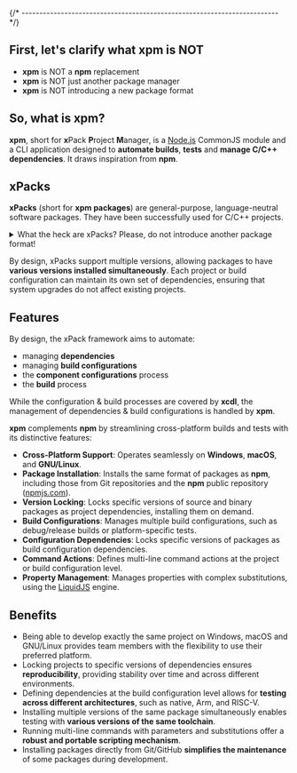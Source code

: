 

{/* ------------------------------------------------------------------------ */}

## First, let's clarify what xpm is NOT

- **xpm** is NOT a **npm** replacement
- **xpm** is NOT just another package manager
- **xpm** is NOT introducing a new package format

## So, what is xpm?

**xpm**, short for **x**Pack **P**roject **M**anager, is a
[Node.js](https://nodejs.org/en/) CommonJS  module and a CLI
application designed to **automate builds**, **tests** and
**manage C/C++ dependencies**. It draws inspiration from **npm**.

<CommonJsCompatibility />

<GithubAndNpmjs />

## xPacks

**xPacks** (short for **xpm packages**) are general-purpose,
language-neutral software packages. They have been successfully
used for C/C++ projects.

<details>
<summary>What the heck are xPacks? Please, do not introduce another package format!</summary>

Based on the content, there are two types of packages:

- packages with source libraries (source xPacks)
- packages with executables, usually platform specific binary tools (binary xPacks)

Source xPacks are **regular npm packages** that include library
source files, typically in C/C++, though there are no language restrictions.

Binary xPacks are also regular npm packages, but with minimal content,
typically just the `package.json` file. Since these xPacks provide
executables for multiple platforms, some of which are quite large,
it is impractical to include all binaries within the npm package itself.
Instead, the `package.json` file contains references to platform-specific
binary archives (e.g., `.tar.gz` for Unix or `.zip` for Windows).

Simply put, xPacks can enhance and automate the installation process for source libraries and tools.

</details>

By design, xPacks support multiple versions, allowing packages to have
**various versions installed simultaneously**. Each project or
build configuration
can maintain its own set of dependencies, ensuring that system upgrades do
not affect existing projects.

## Features

By design, the xPack framework aims to automate:

- managing **dependencies**
- managing **build configurations**
- the **component configurations** process
- the **build** process

While the configuration & build processes are covered by **xcdl**, the management of dependencies & build configurations is handled by **xpm**.

**xpm** complements **npm** by streamlining cross-platform builds and
tests with its distinctive features:

- **Cross-Platform Support**: Operates seamlessly on **Windows**,
**macOS**, and **GNU/Linux**.
- **Package Installation**: Installs the same format of packages as **npm**,
including those from Git repositories and the **npm** public repository
([npmjs.com](https://www.npmjs.com)).
- **Version Locking**: Locks specific versions of source and binary
packages as project dependencies, installing them on demand.
- **Build Configurations**: Manages multiple build configurations,
such as debug/release builds or platform-specific tests.
- **Configuration Dependencies**: Locks specific versions of
packages as build configuration dependencies.
- **Command Actions**: Defines multi-line command actions at the
project or build configuration level.
- **Property Management**: Manages properties with complex
substitutions, using the [LiquidJS](https://liquidjs.com) engine.


## Benefits

- Being able to develop exactly the same project on Windows, macOS and
GNU/Linux provides team members with the flexibility to use their
preferred platform.
- Locking projects to specific versions of dependencies ensures
**reproducibility**, providing stability over time and across different
environments.
- Defining dependencies at the build configuration level allows for
**testing across different architectures**, such as native, Arm, and RISC-V.
- Installing multiple versions of the same package simultaneously
enables testing with **various versions of the same toolchain**.
- Running multi-line commands with parameters and substitutions offer a
**robust and portable scripting mechanism**.
- Installing packages directly from Git/GitHub **simplifies the
maintenance** of some packages during development.

